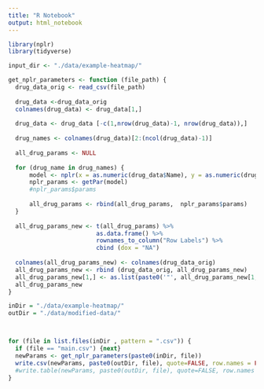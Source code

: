 ```yaml
---
title: "R Notebook"
output: html_notebook
---
```




```r
library(nplr)
library(tidyverse)
```

```r
input_dir <- "./data/example-heatmap/"

```

```r

get_nplr_parameters <- function (file_path) {
  drug_data_orig <- read_csv(file_path)
  
  drug_data <-drug_data_orig
  colnames(drug_data) <- drug_data[1,]
  
  drug_data <- drug_data [-c(1,nrow(drug_data)-1, nrow(drug_data)),]
  
  drug_names <- colnames(drug_data)[2:(ncol(drug_data)-1)]
  
  all_drug_params <- NULL
  
  for (drug_name in drug_names) {
      model <- nplr(x = as.numeric(drug_data$Name), y = as.numeric(drug_data[[drug_name]])/100)
      nplr_params <- getPar(model)
      #nplr_params$params
      
      all_drug_params <- rbind(all_drug_params,  nplr_params$params)
  }
  
  all_drug_params_new <- t(all_drug_params) %>% 
                         as.data.frame() %>%
                         rownames_to_column("Row Labels") %>%
                         cbind (dox = "NA")
  
  colnames(all_drug_params_new) <- colnames(drug_data_orig)
  all_drug_params_new <- rbind (drug_data_orig, all_drug_params_new)
  all_drug_params_new[1,] <- as.list(paste0('"', all_drug_params_new[1,],'"'))
  all_drug_params_new
}


```


```r
inDir = "./data/example-heatmap/"
outDir = "./data/modified-data/"



for (file in list.files(inDir , pattern = ".csv")) {
  if (file == "main.csv") {next}
  newParams <- get_nplr_parameters(paste0(inDir, file))
  write.csv(newParams, paste0(outDir, file), quote=FALSE, row.names = FALSE,  na = "")
  #write.table(newParams, paste0(outDir, file), quote=FALSE, row.names = FALSE, col.names = TRUE, na = "", sep=",")
}


```

